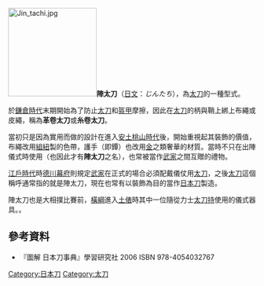 [[File:Jin_tachi.jpg|180px]]'''陣太刀'''（[[日文|日文]]：''じんたち''），為[[太刀|太刀]]的一種型式。

於[[鎌倉時代|鎌倉時代]]末期開始為了防止[[太刀|太刀]]和[[盔甲|盔甲]]摩擦，因此在[[太刀|太刀]]的柄與鞘上綁上布繩或皮繩，稱為'''革卷太刀'''或'''糸卷太刀'''。

當初只是因為實用而做的設計在進入[[安土桃山時代|安土桃山時代]]後，開始重視起其裝飾的價值，布繩改用[[組紐|組紐]]製的色帶，護手（即鐔）也改用[[金|金]]之類奢華的材質。當時不只在出陣儀式時使用（也因此才有'''陣太刀'''之名），也常被當作[[武家|武家]]之間互贈的禮物。

[[江戶時代|江戶時代]]時[[德川幕府|德川幕府]]則規定[[武家|武家]]在正式的場合必須配戴儀仗用[[太刀|太刀]]，之後[[太刀|太刀]]這個稱呼通常指的就是陣太刀，現在也常有以裝飾為目的當作[[日本刀|日本刀]]製造。

陣太刀也是大相撲比賽前，[[橫綱|橫綱]]進入[[土俵|土俵]]時其中一位隨從力士[[太刀持|太刀持]]使用的儀式器具。。

==參考資料==
*『圖解 日本刀事典』學習研究社 2006  ISBN 978-4054032767


[[Category:日本刀|Category:日本刀]]
[[Category:太刀|Category:太刀]]